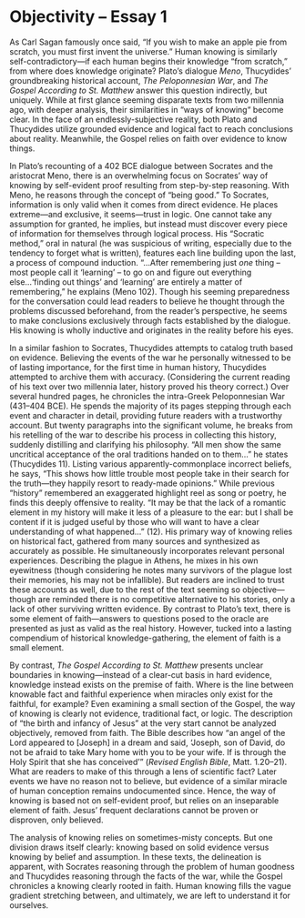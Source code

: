 
<MLA>

# Objectivity – Essay 1

As Carl Sagan famously once said, “If you wish to make an apple pie from scratch, you must first invent the universe.” Human knowing is similarly self-contradictory—if each human begins their knowledge “from scratch,” from where does knowledge originate? Plato’s dialogue _Meno_, Thucydides’ groundbreaking historical account, _The Peloponnesian War_, and _The Gospel According to St. Matthew_ answer this question indirectly, but uniquely. While at first glance seeming disparate texts from two millennia ago, with deeper analysis, their similarities in “ways of knowing“ become clear. In the face of an endlessly-subjective reality, both Plato and Thucydides utilize grounded evidence and logical fact to reach conclusions about reality. Meanwhile, the Gospel relies on faith over evidence to know things.

In Plato’s recounting of a 402 BCE dialogue between Socrates and the aristocrat Meno, there is an overwhelming focus on Socrates’ way of knowing by self-evident proof resulting from step-by-step reasoning. With Meno, he reasons through the concept of “being good.” To Socrates, information is only valid when it comes from direct evidence. He places extreme—and exclusive, it seems—trust in logic. One cannot take any assumption for granted, he implies, but instead must discover every piece of information for themselves through logical process. His “Socratic method,” oral in natural (he was suspicious of writing, especially due to the tendency to forget what is written), features each line building upon the last, a process of compound induction. “…After remembering just _one_ thing – most people call it ‘learning’ – to go on and figure out everything else…‘finding out things’ and ‘learning’ are entirely a matter of remembering,” he explains (Meno 102). Though his seeming preparedness for the conversation could lead readers to believe he thought through the problems discussed beforehand, from the reader’s perspective, he seems to make conclusions exclusively through facts established by the dialogue. His knowing is wholly inductive and originates in the reality before his eyes.

In a similar fashion to Socrates, Thucydides attempts to catalog truth based on evidence. Believing the events of the war he personally witnessed to be of lasting importance, for the first time in human history, Thucydides attempted to archive them with accuracy. (Considering the current reading of his text over two millennia later, history proved his theory correct.) Over several hundred pages, he chronicles the intra-Greek Peloponnesian War (431–404 BCE). He spends the majority of its pages stepping through each event and character in detail, providing future readers with a trustworthy account. But twenty paragraphs into the significant volume, he breaks from his retelling of the war to describe his process in collecting this history, suddenly distilling and clarifying his philosophy. “All men show the same uncritical acceptance of the oral traditions handed on to them…” he states (Thucydides 11). Listing various apparently-commonplace incorrect beliefs, he says, “This shows how little trouble most people take in their search for the truth—they happily resort to ready-made opinions.” While previous “history” remembered an exaggerated highlight reel as song or poetry, he finds this deeply offensive to reality. “It may be that the lack of a romantic element in my history will make it less of a pleasure to the ear: but I shall be content if it is judged useful by those who will want to have a clear understanding of what happened…” (12). His primary way of knowing relies on historical fact, gathered from many sources and synthesized as accurately as possible. He simultaneously incorporates relevant personal experiences. Describing the plague in Athens, he mixes in his own eyewitness (though considering he notes many survivors of the plague lost their memories, his may not be infallible). But readers are inclined to trust these accounts as well, due to the rest of the text seeming so objective—though are reminded there is no competitive alternative to his stories, only a lack of other surviving written evidence. By contrast to Plato’s text, there is some element of faith—answers to questions posed to the oracle are presented as just as valid as the real history. However, tucked into a lasting compendium of historical knowledge-gathering, the element of faith is a small element.

By contrast, _The Gospel According to St. Matthew_ presents unclear boundaries in knowing—instead of a clear-cut basis in hard evidence, knowledge instead exists on the premise of faith. Where is the line between knowable fact and faithful experience when miracles only exist for the faithful, for example? Even examining a small section of the Gospel, the way of knowing is clearly not evidence, traditional fact, or logic. The description of “the birth and infancy of Jesus” at the very start cannot be analyzed objectively, removed from faith. The Bible describes how “an angel of the Lord appeared to [Joseph] in a dream and said, ‘Joseph, son of David, do not be afraid to take Mary home with you to be your wife. If is through the Holy Spirit that she has conceived’” (_Revised English Bible_, Matt. 1.20–21). What are readers to make of this through a lens of scientific fact? Later events we have no reason not to believe, but evidence of a similar miracle of human conception remains undocumented since. Hence, the way of knowing is based not on self-evident proof, but relies on an inseparable element of faith. Jesus’ frequent declarations cannot be proven or disproven, only believed.

The analysis of knowing relies on sometimes-misty concepts. But one division draws itself clearly: knowing based on solid evidence versus knowing by belief and assumption. In these texts, the delineation is apparent, with Socrates reasoning through the problem of human goodness and Thucydides reasoning through the facts of the war, while the Gospel chronicles a knowing clearly rooted in faith. Human knowing fills the vague gradient stretching between, and ultimately, we are left to understand it for ourselves.

</MLA>